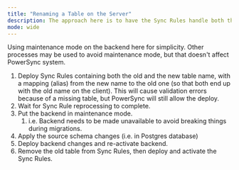 ```yaml
---
title: "Renaming a Table on the Server"
description: The approach here is to have the Sync Rules handle both the old and the new table name during the migration period.
mode: wide
---
```


Using maintenance mode on the backend here for simplicity. Other processes may be used to avoid maintenance mode, but that doesn't affect PowerSync system.

1. Deploy Sync Rules containing both the old and the new table name, with a mapping (alias) from the new name to the old one (so that both end up with the old name on the client). This will cause validation errors because of a missing table, but PowerSync will still allow the deploy.
2. Wait for Sync Rule reprocessing to complete.
3. Put the backend in maintenance mode.
   1. i.e. Backend needs to be made unavailable to avoid breaking things during migrations.
4. Apply the source schema changes (i.e. in Postgres database)
5. Deploy backend changes and re-activate backend.
6. Remove the old table from Sync Rules, then deploy and activate the Sync Rules.
